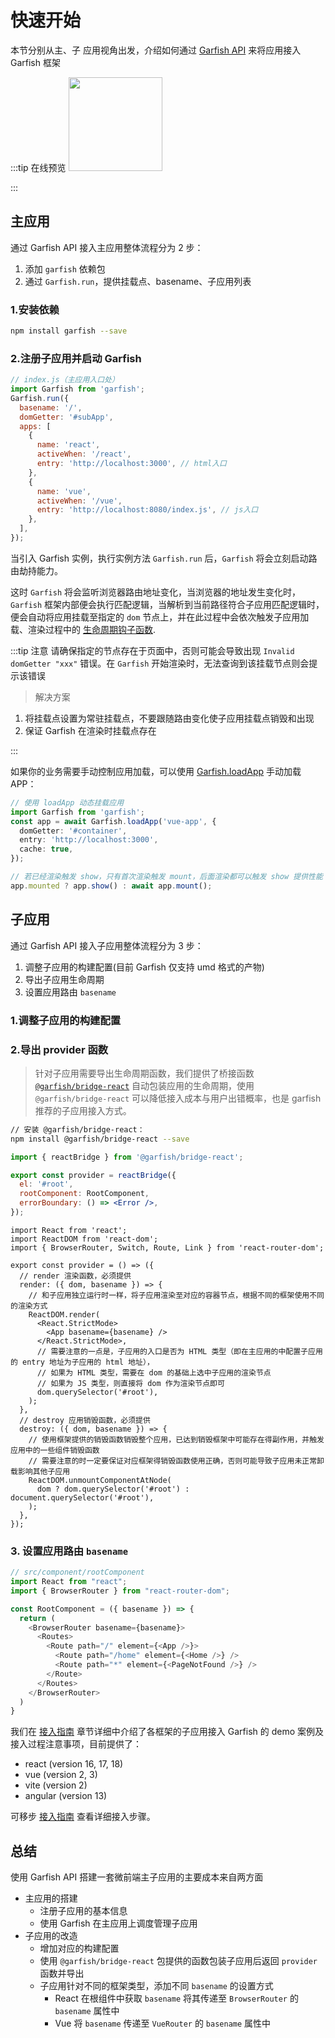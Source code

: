 # 快速开始



本节分别从主、子 应用视角出发，介绍如何通过 [Garfish API](/api) 来将应用接入 Garfish 框架

:::tip 在线预览
<a href="https://stackblitz.com/edit/garfish-demo?file=react-sub%2Fsrc%2FApp.js"><img src="https://developer.stackblitz.com/img/open_in_stackblitz.svg" width="150"/></a>

:::

## 主应用

通过 Garfish API 接入主应用整体流程分为 2 步：

1. 添加 `garfish` 依赖包
2. 通过 `Garfish.run`，提供挂载点、basename、子应用列表

### 1.安装依赖

```bash npm2yarn
npm install garfish --save
```

### 2.注册子应用并启动 Garfish

```js
// index.js（主应用入口处）
import Garfish from 'garfish';
Garfish.run({
  basename: '/',
  domGetter: '#subApp',
  apps: [
    {
      name: 'react',
      activeWhen: '/react',
      entry: 'http://localhost:3000', // html入口
    },
    {
      name: 'vue',
      activeWhen: '/vue',
      entry: 'http://localhost:8080/index.js', // js入口
    },
  ],
});
```

当引入 Garfish 实例，执行实例方法 `Garfish.run` 后，`Garfish` 将会立刻启动路由劫持能力。

这时 `Garfish` 将会监听浏览器路由地址变化，当浏览器的地址发生变化时，`Garfish` 框架内部便会执行匹配逻辑，当解析到当前路径符合子应用匹配逻辑时，便会自动将应用挂载至指定的 `dom` 节点上，并在此过程中会依次触发子应用加载、渲染过程中的 [生命周期钩子函数](/guide/concept/lifecycle).

:::tip 注意
请确保指定的节点存在于页面中，否则可能会导致出现 `Invalid domGetter "xxx"​` 错误。在 `Garfish` 开始渲染时，无法查询到该挂载节点则会提示该错误

> 解决方案

1. 将挂载点设置为常驻挂载点，不要跟随路由变化使子应用挂载点销毁和出现
2. 保证 Garfish 在渲染时挂载点存在

:::

如果你的业务需要手动控制应用加载，可以使用 [Garfish.loadApp](/api/loadApp.md) 手动加载 APP：

```typescript
// 使用 loadApp 动态挂载应用
import Garfish from 'garfish';
const app = await Garfish.loadApp('vue-app', {
  domGetter: '#container',
  entry: 'http://localhost:3000',
  cache: true,
});

// 若已经渲染触发 show，只有首次渲染触发 mount，后面渲染都可以触发 show 提供性能
app.mounted ? app.show() : await app.mount();
```

## 子应用

通过 Garfish API 接入子应用整体流程分为 3 步：

1. 调整子应用的构建配置(目前 Garfish 仅支持 umd 格式的产物)
2. 导出子应用生命周期
3. 设置应用路由 `basename`

### 1.调整子应用的构建配置

<Tabs>
  <Tab value="Webpack" label="Webpack" default>

<WebpackConfig />

   </Tab>
   <Tab value="vite" label="Vite" default>

<ViteConfig />

  </Tab>
</Tabs>

### 2.导出 provider 函数

> 针对子应用需要导出生命周期函数，我们提供了桥接函数 [`@garfish/bridge-react`](/guide/bridge) 自动包装应用的生命周期，使用`@garfish/bridge-react` 可以降低接入成本与用户出错概率，也是 garfish 推荐的子应用接入方式。

```bash npm2yarn
// 安装 @garfish/bridge-react：
npm install @garfish/bridge-react --save
```

<Tabs>
  <Tab value="Webpack" label="使用 @garfish/bridge-react 接入" default>

```jsx
import { reactBridge } from '@garfish/bridge-react';

export const provider = reactBridge({
  el: '#root',
  rootComponent: RootComponent,
  errorBoundary: () => <Error />,
});
```

  </Tab>
  <Tab value="vite" label="自定义导出函数" default>

```tsx
import React from 'react';
import ReactDOM from 'react-dom';
import { BrowserRouter, Switch, Route, Link } from 'react-router-dom';

export const provider = () => ({
  // render 渲染函数，必须提供
  render: ({ dom, basename }) => {
    // 和子应用独立运行时一样，将子应用渲染至对应的容器节点，根据不同的框架使用不同的渲染方式
    ReactDOM.render(
      <React.StrictMode>
        <App basename={basename} />
      </React.StrictMode>,
      // 需要注意的一点是，子应用的入口是否为 HTML 类型（即在主应用的中配置子应用的 entry 地址为子应用的 html 地址），
      // 如果为 HTML 类型，需要在 dom 的基础上选中子应用的渲染节点
      // 如果为 JS 类型，则直接将 dom 作为渲染节点即可
      dom.querySelector('#root'),
    );
  },
  // destroy 应用销毁函数，必须提供
  destroy: ({ dom, basename }) => {
    // 使用框架提供的销毁函数销毁整个应用，已达到销毁框架中可能存在得副作用，并触发应用中的一些组件销毁函数
    // 需要注意的时一定要保证对应框架得销毁函数使用正确，否则可能导致子应用未正常卸载影响其他子应用
    ReactDOM.unmountComponentAtNode(
      dom ? dom.querySelector('#root') : document.querySelector('#root'),
    );
  },
});
```

  </Tab>
</Tabs>

### 3. 设置应用路由 `basename`

```ts
// src/component/rootComponent
import React from "react";
import { BrowserRouter } from "react-router-dom";

const RootComponent = ({ basename }) => {
  return (
    <BrowserRouter basename={basename}>
      <Routes>
        <Route path="/" element={<App />}>
          <Route path="/home" element={<Home />} />
          <Route path="*" element={<PageNotFound />} />
        </Route>
      </Routes>
    </BrowserRouter>
  )
}
```

我们在 [接入指南](/guide/demo) 章节详细中介绍了各框架的子应用接入 Garfish 的 demo 案例及接入过程注意事项，目前提供了：

- react (version 16, 17, 18)
- vue (version 2, 3)
- vite (version 2)
- angular (version 13)

可移步 [接入指南](/guide/demo) 查看详细接入步骤。

## 总结

使用 Garfish API 搭建一套微前端主子应用的主要成本来自两方面

- 主应用的搭建
  - 注册子应用的基本信息
  - 使用 Garfish 在主应用上调度管理子应用
- 子应用的改造
  - 增加对应的构建配置
  - 使用 `@garfish/bridge-react` 包提供的函数包装子应用后返回 `provider` 函数并导出
  - 子应用针对不同的框架类型，添加不同 `basename` 的设置方式
    - React 在根组件中获取 `basename` 将其传递至 `BrowserRouter` 的 `basename` 属性中
    - Vue 将 `basename` 传递至 `VueRouter` 的 `basename` 属性中
